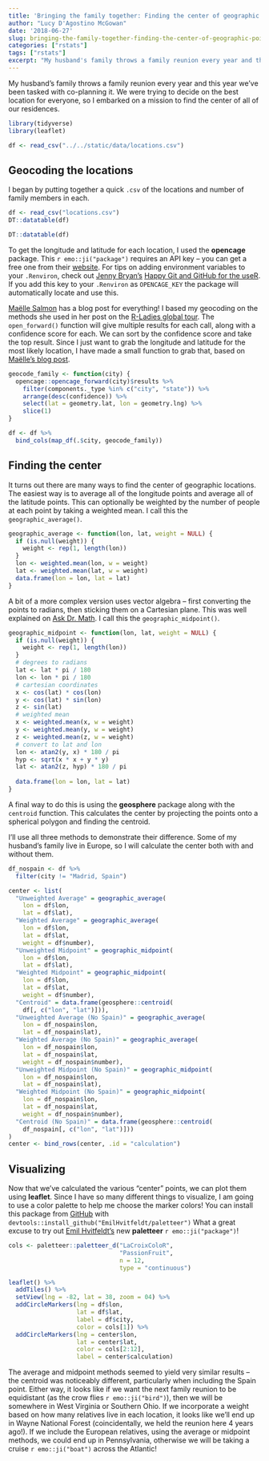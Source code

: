 ```yaml
---
title: 'Bringing the family together: Finding the center of geographic points in R'
author: "Lucy D'Agostino McGowan"
date: '2018-06-27'
slug: bringing-the-family-together-finding-the-center-of-geographic-points-in-r
categories: ["rstats"]
tags: ["rstats"]
excerpt: "My husband's family throws a family reunion every year and this year we've been tasked with co-planning it. We were trying to decide on the best location for everyone, so I embarked on a mission to find the center of all of our residences."
---
```


My husband's family throws a family reunion every year and this year we've been tasked with co-planning it. We were trying to decide on the best location for everyone, so I embarked on a mission to find the center of all of our residences.

```r
library(tidyverse)
library(leaflet)
```

```r
df <- read_csv("../../static/data/locations.csv")
```

## Geocoding the locations

I began by putting together a quick `.csv` of the locations and number of family members in each. 

```r
df <- read_csv("locations.csv")
DT::datatable(df)
```

```r
DT::datatable(df)
```


To get the longitude and latitude for each location, I used the **opencage** package. This `r emo::ji("package")` requires an API key -- you can get a free one from their [website](https://opencagedata.com/api). <span class = "marginnote"> For tips on adding environment variables to your `.Renviron`, check out [Jenny Bryan's](https://twitter.com/JennyBryan) [Happy Git and GitHub for the useR](http://happygitwithr.com/api-tokens.html). </span> If you add this key to your `.Renviron` as `OPENCAGE_KEY` the package will automatically locate and use this. 

<span class = "marginnote">
[Maëlle Salmon](https://twitter.com/ma_salmon) has a blog post for everything! I based my geocoding on the methods she used in her post on the [R-Ladies global tour](https://masalmon.eu/2017/10/06/globalrladiestour/).
</span>The `open_forward()` function will give multiple results for each call, along with a confidence score for each. We can sort by the confidence score and take the top result. Since I just want to grab the longitude and latitude for the most likely location, I have made a small function to grab that, based on [Maëlle's blog post](https://masalmon.eu/2017/10/06/globalrladiestour/).

```r
geocode_family <- function(city) {
  opencage::opencage_forward(city)$results %>%
    filter(components._type %in% c("city", "state")) %>%
    arrange(desc(confidence)) %>%
    select(lat = geometry.lat, lon = geometry.lng) %>%
    slice(1)
}
```

```r
df <- df %>%
  bind_cols(map_df(.$city, geocode_family))
```


## Finding the center

It turns out there are many ways to find the center of geographic locations. The easiest way is to average all of the longitude points and average all of the latitude points. This can optionally be weighted by the number of people at each point by taking a weighted mean. I call this the `geographic_average()`.


```r
geographic_average <- function(lon, lat, weight = NULL) {
  if (is.null(weight)) {
    weight <- rep(1, length(lon))
  }
  lon <- weighted.mean(lon, w = weight)
  lat <- weighted.mean(lat, w = weight)
  data.frame(lon = lon, lat = lat)
}
```

A bit of a more complex version uses vector algebra -- first converting the points to radians, then sticking them on a Cartesian plane. This was well explained on [Ask Dr. Math](http://mathforum.org/library/drmath/view/68373.html). I call this the `geographic_midpoint()`.

```r
geographic_midpoint <- function(lon, lat, weight = NULL) {
  if (is.null(weight)) {
    weight <- rep(1, length(lon))
  }
  # degrees to radians
  lat <- lat * pi / 180
  lon <- lon * pi / 180
  # cartesian coordinates
  x <- cos(lat) * cos(lon)
  y <- cos(lat) * sin(lon)
  z <- sin(lat)
  # weighted mean
  x <- weighted.mean(x, w = weight)
  y <- weighted.mean(y, w = weight)
  z <- weighted.mean(z, w = weight)
  # convert to lat and lon
  lon <- atan2(y, x) * 180 / pi
  hyp <- sqrt(x * x + y * y)
  lat <- atan2(z, hyp) * 180 / pi
  
  data.frame(lon = lon, lat = lat)
}
```

A final way to do this is using the **geosphere** package along with the `centroid` function. This calculates the center by projecting the points onto a spherical polygon and finding the centroid.

I'll use all three methods to demonstrate their difference. Some of my husband's family live in Europe, so I will calculate the center both with and without them.

```r
df_nospain <- df %>%
  filter(city != "Madrid, Spain")

center <- list(
  "Unweighted Average" = geographic_average(
    lon = df$lon,
    lat = df$lat),
  "Weighted Average" = geographic_average(
    lon = df$lon,
    lat = df$lat,
    weight = df$number),
  "Unweighted Midpoint" = geographic_midpoint(
    lon = df$lon,
    lat = df$lat),
  "Weighted Midpoint" = geographic_midpoint(
    lon = df$lon, 
    lat = df$lat,
    weight = df$number),
  "Centroid" = data.frame(geosphere::centroid(
    df[, c("lon", "lat")])),
  "Unweighted Average (No Spain)" = geographic_average(
    lon = df_nospain$lon,
    lat = df_nospain$lat),
  "Weighted Average (No Spain)" = geographic_average(
    lon = df_nospain$lon,
    lat = df_nospain$lat,
    weight = df_nospain$number),
  "Unweighted Midpoint (No Spain)" = geographic_midpoint(
    lon = df_nospain$lon, 
    lat = df_nospain$lat),
  "Weighted Midpoint (No Spain)" = geographic_midpoint(
    lon = df_nospain$lon,
    lat = df_nospain$lat,
    weight = df_nospain$number),
  "Centroid (No Spain)" = data.frame(geosphere::centroid(
    df_nospain[, c("lon", "lat")]))
)
center <- bind_rows(center, .id = "calculation")
```

## Visualizing 

Now that we've calculated the various "center" points, we can plot them using **leaflet**. Since I have so many different things to visualize, I am going to use a color palette to help me choose the marker colors! <span class = "marginnote"> You can install this package from [GitHub](https://github.com/EmilHvitfeldt/paletteer) with `devtools::install_github("EmilHvitfeldt/paletteer")` </span> What a great excuse to try out [Emil Hvitfeldt's](https://twitter.com/Emil_Hvitfeldt) new **paletteer** `r emo::ji("package")`!

```r
cols <- paletteer::paletteer_d("LaCroixColoR", 
                               "PassionFruit", 
                               n = 12, 
                               type = "continuous")
```

```r
leaflet() %>%
  addTiles() %>%  
  setView(lng = -82, lat = 38, zoom = 04) %>%
  addCircleMarkers(lng = df$lon,
                   lat = df$lat,
                   label = df$city,
                   color = cols[1]) %>%
  addCircleMarkers(lng = center$lon,
                   lat = center$lat,
                   color = cols[2:12],
                   label = center$calculation)
```

The average and midpoint methods seemed to yield very similar results -- the centroid was noticeably different, particularly when including the Spain point. Either way, it looks like if we want the next family reunion to be equidistant (as the crow flies `r emo::ji("bird")`), then we will be somewhere in West Virginia or Southern Ohio. If we incorporate a weight based on how many relatives live in each location, it looks like we'll end up in Wayne National Forest (coincidentally, we held the reunion here 4 years ago!). If we include the European relatives, using the average or midpoint methods, we could end up in Pennsylvania, otherwise we will be taking a cruise `r emo::ji("boat")` across the Atlantic!
